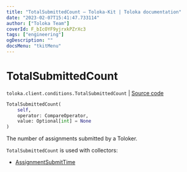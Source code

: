 ```yaml
---
title: "TotalSubmittedCount — Toloka-Kit | Toloka documentation"
date: "2023-02-07T15:41:47.733114"
author: ["Toloka Team"]
coverId: F_bIcOYF9yjrxkPZrXc3
tags: ["engineering"]
ogDescription: ""
docsMenu: "tkitMenu"
---
```


# TotalSubmittedCount
`toloka.client.conditions.TotalSubmittedCount` | [Source code](https://github.com/Toloka/toloka-kit/blob/v1.1.3/src/client/conditions.py#L364)

```python
TotalSubmittedCount(
    self,
    operator: CompareOperator,
    value: Optional[int] = None
)
```

The number of assignments submitted by a Toloker.

`TotalSubmittedCount` is used with collectors:
- [AssignmentSubmitTime](/docs-new/toloka-kit/reference/toloka.client.collectors.AssignmentSubmitTime)
